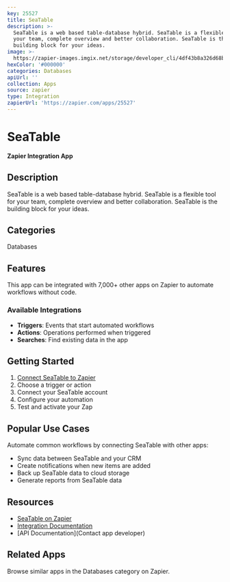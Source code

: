 ```yaml
---
key: 25527
title: SeaTable
description: >-
  SeaTable is a web based table-database hybrid. SeaTable is a flexible tool for
  your team, complete overview and better collaboration. SeaTable is the
  building block for your ideas.
image: >-
  https://zapier-images.imgix.net/storage/developer_cli/4df43b8a326d68b8bce1fa3363892683.png?auto=format%2Ccompress&ixlib=python-3.0.0&q=50
hexColor: '#000000'
categories: Databases
apiUrl: ''
collection: Apps
source: zapier
type: Integration
zapierUrl: 'https://zapier.com/apps/25527'
---
```

# SeaTable

**Zapier Integration App**

## Description

SeaTable is a web based table-database hybrid. SeaTable is a flexible tool for your team, complete overview and better collaboration. SeaTable is the building block for your ideas.

## Categories

Databases

## Features

This app can be integrated with 7,000+ other apps on Zapier to automate workflows without code.

### Available Integrations

- **Triggers**: Events that start automated workflows
- **Actions**: Operations performed when triggered
- **Searches**: Find existing data in the app

## Getting Started

1. [Connect SeaTable to Zapier](https://zapier.com/apps/25527)
2. Choose a trigger or action
3. Connect your SeaTable account
4. Configure your automation
5. Test and activate your Zap

## Popular Use Cases

Automate common workflows by connecting SeaTable with other apps:

- Sync data between SeaTable and your CRM
- Create notifications when new items are added
- Back up SeaTable data to cloud storage
- Generate reports from SeaTable data

## Resources

- [SeaTable on Zapier](https://zapier.com/apps/25527)
- [Integration Documentation](https://zapier.com/apps/25527/integrations)
- [API Documentation](Contact app developer)

## Related Apps

Browse similar apps in the Databases category on Zapier.
